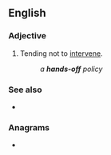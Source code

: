 {{also|hands off}}
==English==

===Adjective===
{{en-adj|head=[[hand]]s-[[off]]}}

# Tending not to [[intervene]].
#: ''a '''hands-off''' policy''

===See also===
* {{l|en|hands off}}

===Anagrams===
* {{anagrams|en|hand-offs|handoffs}}